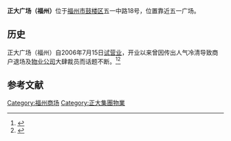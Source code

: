 '''正大广场（福州）'''位于[[福州市|福州市]][[鼓楼区_(福州市)|鼓楼区]]五一中路18号，位置靠近五一广场。

==历史==
正大广场（福州）自2006年7月15日[[试营业|试营业]]，开业以来曾因传出人气冷清导致商户退场及[[物业公司|物业公司]]大肆裁员而话题不断。<ref>{{cite news | author =贺鹏 | title=福州正大广场试营业 人气冷清困扰承租商户 | date=2006-11-08 | publisher=联商网 | url=http://www.linkshop.cn/web/Article_News.aspx?ArticleId=64568&ClassID=90 | work=福州日报 | accessdate=2007-12-11 | language=zh-cn | archive-date=2019-08-12 | archive-url=https://web.archive.org/web/20190812220257/http://www.linkshop.cn/web/Article_News.aspx?ArticleId=64568&ClassID=90 | dead-url=no }}</ref><ref>{{cite news | author=王烽 | title=王府井或新世界百货将入驻正大广场 | date=2007-10-24 | publisher=海都资讯网 | url=http://www.hdzxw.com/hdnews/finance/200710/288716.html | work= | accessdate=2007-12-11 | language=zh-cn | archive-date=2019-08-15 | archive-url=https://web.archive.org/web/20190815192711/http://www.hdzxw.com/hdnews/finance/200710/288716.html | dead-url=no }}</ref>

==参考文献==
<div class="references-small">
<references />
</div>

{{正大集團}}
{{fujian-stub}}

[[Category:福州商场|Category:福州商场]]
[[Category:正大集團物業|Category:正大集團物業]]